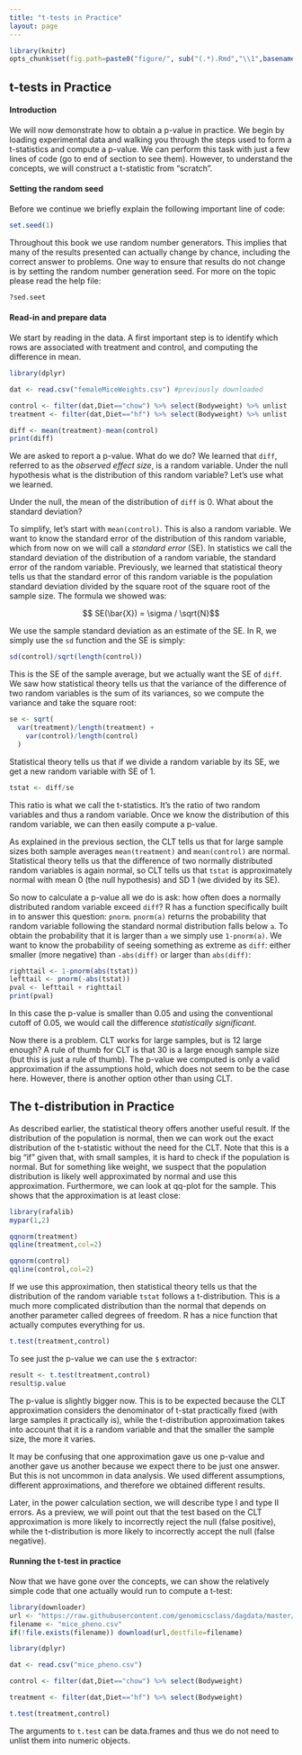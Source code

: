 ```yaml
---
title: "t-tests in Practice"
layout: page
---
```


```r
library(knitr)
opts_chunk$set(fig.path=paste0("figure/", sub("(.*).Rmd","\\1",basename(knitr:::knit_concord$get('infile'))), "-"))
```

## t-tests in Practice

#### Introduction

We will now demonstrate how to obtain a p-value in practice. We begin by loading experimental data and walking you through the steps used to form a t-statistics and compute a p-value. We can perform this task with just a few lines of code (go to end of section to see them). However, to understand the concepts, we will construct a t-statistic from "scratch".


#### Setting the random seed
Before we continue we briefly explain the following important line of code:
```r
set.seed(1) 
```

Throughout this book we use random number generators. This implies that many of the results presented can actually change by chance, including the correct answer to problems. One way to ensure that results do not change is by setting the random number generation seed. For more on the topic please read the help file:

```r
?sed.seet
```



#### Read-in and prepare data
We start by reading in the data. A first important step is to identify which rows are associated with treatment and control, and computing the difference in mean.
```r
library(dplyr)

dat <- read.csv("femaleMiceWeights.csv") #previously downloaded

control <- filter(dat,Diet=="chow") %>% select(Bodyweight) %>% unlist
treatment <- filter(dat,Diet=="hf") %>% select(Bodyweight) %>% unlist

diff <- mean(treatment)-mean(control)
print(diff)
```

We are asked to report a p-value. What do we do? We learned that `diff`, referred to as the _observed effect size_, is a random variable. Under the null hypothesis what is the distribution of this random variable? Let's use what we learned.

Under the null, the mean of the distribution of `diff` is 0. What about the standard deviation? 

To simplify, let's start with `mean(control)`. This is also a random variable. We want to know the standard error of the distribution of this random variable, which from now on we will call a _standard error_ (SE). In statistics we call the standard deviation of the distribution of a random variable, the standard error of the random variable. Previously, we learned that statistical theory tells us that the standard error of this random variable is the population standard deviation divided by the square root of the square root of the sample size. The formula we showed was:

$$ SE(\bar{X}) = \sigma / \sqrt{N}$$

We use the sample standard deviation as an estimate of the SE. In R, we simply use the `sd` function and the SE is simply:

```r
sd(control)/sqrt(length(control))
```

This is the SE of the sample average, but we actually want the SE of `diff`. We saw how statistical theory tells us that the variance of the difference of two random variables is the sum of its variances, so we compute the variance and take the square root:

```r
se <- sqrt( 
  var(treatment)/length(treatment) + 
    var(control)/length(control) 
  )
```

Statistical theory tells us that if we divide a random variable by its SE, we get a new random variable with SE of 1.

```r
tstat <- diff/se 
```

This ratio is what we call the t-statistics. It's the ratio of two random variables and thus a random variable. Once we know the distribution of this random variable, we can then easily compute a p-value.

As explained in the previous section, the CLT tells us that for large sample sizes both sample averages `mean(treatment)` and `mean(control)` are normal. Statistical theory tells us that the difference of two normally distributed random variables is again normal, so CLT tells us that `tstat` is approximately normal with mean 0 (the null hypothesis) and SD 1 (we divided by its SE). 

So now to calculate a p-value all we do is ask: how often does a normally distributed random variable exceed `diff`? R has a function specifically built in to answer this question: `pnorm`. `pnorm(a)` returns the probability that random variable following the standard normal distribution falls below `a`. To obtain the probability that it is larger than `a` we simply use `1-pnorm(a)`. We want to know the probability of seeing something as extreme as `diff`: either smaller (more negative) than `-abs(diff)` or larger than `abs(diff)`:

```r
righttail <- 1-pnorm(abs(tstat)) 
lefttail <- pnorm(-abs(tstat))
pval <- lefttail + righttail
print(pval)
```

In this case the p-value is smaller than 0.05 and using the conventional cutoff of 0.05, we would call the difference _statistically significant_.

Now there is a problem. CLT works for large samples, but is 12 large enough? A rule of thumb for CLT is that 30 is a large enough sample size (but this is just a rule of thumb). The p-value we computed is only a valid approximation if the assumptions hold, which does not seem to be the case here. However, there is another option other than using CLT.

<a name="smallsample"></a>

## The t-distribution in Practice

As described earlier, the statistical theory offers another useful result. If the distribution of the population is normal, then we can work out the exact distribution of the t-statistic without the need for the CLT. Note that this is a big "if" given that, with small samples, it is hard to check if the population is normal. But for something like weight, we suspect that the population distribution is likely well approximated by normal and use this approximation. Furthermore, we can look at qq-plot for the sample. This shows that the approximation is at least close:

```r
library(rafalib)
mypar(1,2)

qqnorm(treatment)
qqline(treatment,col=2)

qqnorm(control)
qqline(control,col=2)
```

If we use this approximation, then statistical theory tells us that the distribution of the random variable `tstat` follows a t-distribution. This is a much more complicated distribution than the normal that depends on another parameter called degrees of freedom. R has a nice function that actually computes everything for us.

```r
t.test(treatment,control)
```

To see just the p-value we can use the `$` extractor:

```r
result <- t.test(treatment,control)
result$p.value
```


The p-value is slightly bigger now. This is to be expected because the CLT approximation considers the denominator of t-stat practically fixed (with large samples it practically is), while the t-distribution approximation takes into account that it is a random variable and that the smaller the sample size, the more it varies.

It may be confusing that one approximation gave us one p-value and another gave us another because we expect there to be just one answer. But this is not uncommon in data analysis. We used different assumptions, different approximations, and therefore we obtained different results.

Later, in the power calculation section, we will describe type I and type II errors. As a preview, we will point out that the test based on the CLT approximation is more likely to incorrectly reject the null (false positive), while the t-distribution is more likely to incorrectly accept the null (false negative).

#### Running the t-test in practice

Now that we have gone over the concepts, we can show the relatively simple code that one actually would run to compute a t-test: 


```r
library(downloader)
url <- "https://raw.githubusercontent.com/genomicsclass/dagdata/master/inst/extdata/mice_pheno.csv"
filename <- "mice_pheno.csv"
if(!file.exists(filename)) download(url,destfile=filename)
```


```r
library(dplyr)

dat <- read.csv("mice_pheno.csv")

control <- filter(dat,Diet=="chow") %>% select(Bodyweight) 

treatment <- filter(dat,Diet=="hf") %>% select(Bodyweight) 

t.test(treatment,control)
```

The arguments to `t.test` can be data.frames and thus we do not need to unlist them into numeric objects.
